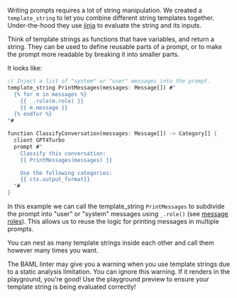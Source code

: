 Writing prompts requires a lot of string manipulation. We created a `template_string` to let you combine different string templates together. Under-the-hood they use [jinja](/docs/snippets/prompt-syntax/what-is-jinja) to evaluate the string and its inputs.

Think of template strings as functions that have variables, and return a string. They can be used to define reusable parts of a prompt, or to make the prompt more readable by breaking it into smaller parts.

It looks like:
```rust BAML
// Inject a list of "system" or "user" messages into the prompt.
template_string PrintMessages(messages: Message[]) #"
  {% for m in messages %}
    {{ _.role(m.role) }}
    {{ m.message }}
  {% endfor %}
"#

function ClassifyConversation(messages: Message[]) -> Category[] {
  client GPT4Turbo
  prompt #"
    Classify this conversation:
    {{ PrintMessages(messages) }}

    Use the following categories:
    {{ ctx.output_format}}
  "#
}
```

In this example we can call the template_string `PrintMessages` to subdivide the prompt into "user" or "system" messages using `_.role()` (see [message roles](/docs/snippets/prompt-syntax/roles)). This allows us to reuse the logic for printing messages in multiple prompts. 

You can nest as many template strings inside each other and call them however many times you want.

<Warning>
  The BAML linter may give you a warning when you use template strings due to a static analysis limitation. You can ignore this warning. If it renders in the playground, you're good!
</Warning>
Use the playground preview to ensure your template string is being evaluated correctly!

